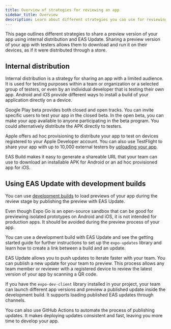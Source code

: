 ```yaml
---
title: Overview of strategies for reviewing an app
sidebar_title: Overview
description: Learn about different strategies you can use for reviewing your app using internal distribution and EAS Update.
---
```



This page outlines different strategies to share a preview version of your app using internal distribution and EAS Update. Sharing a preview version of your app with testers allows them to download and run it on their devices, as if it were distributed through a store.

## Internal distribution

Internal distribution is a strategy for sharing an app with a limited audience. It is used for testing purposes within a team or organization or a selected group of testers, or even by an individual developer that is testing their own app. Android and iOS provide different ways to install a build of your application directly on a device.

Google Play beta provides both closed and open tracks. You can invite specific users to test your app in the closed beta. In the open beta, you can make your app available to anyone participating in the beta program. You could alternatively distribute the APK directly to testers.

Apple offers ad hoc provisioning to distribute your app to test on devices registered to your Apple Developer account. You can also use TestFlight to share your app with up to 10,000 external testers by [uploading your app](/submit/ios/).

EAS Build makes it easy to generate a shareable URL that your team can use to download an installable APK for Android or an ad hoc provisioned app for iOS.

<BoxLink
  title="How to set up an internal distribution build"
  description="Learn how EAS Build provides shareable URLs for your builds with your team for internal distribution."
  href="/build/internal-distribution/"
/>

## Using EAS Update with development builds

You can use [development builds](/develop/development-builds/introduction/) to load previews of your app during the review stage by publishing the preview with EAS Update.

Even though Expo Go is an open-source sandbox that can be good for previewing isolated prototypes on Android and iOS, it is not intended for production apps. It should be avoided during the preview process of your app.

You can use a development build with EAS Update and see the getting started guide for further instructions to set up the `expo-updates` library and learn how to create a link between a build and an update.

<BoxLink
  title="Get started with EAS Update"
  description="Learn how to get started using expo-updates library and use EAS Update in your project."
  href="/eas-update/expo-dev-client/"
/>

EAS Update allows you to push updates to iterate faster with your team. You can publish a new update for your team to preview. This process allows any team member or reviewer with a registered device to review the latest version of your app by scanning a QR code.

<BoxLink
  title="Develop with EAS Update"
  description="Learn how to iterate faster locally or with your team."
  href="/eas-update/develop-faster/"
/>

If you have the `expo-dev-client` library installed in your project, your team can launch different app versions and preview a published update inside the development build. It supports loading published EAS updates through channels.

<BoxLink
  title="Use expo-dev-client with EAS Update"
  description="Learn how to use expo-dev-client library to preview a published EAS Update inside a development build."
  href="/eas-update/expo-dev-client/"
/>

You can also use GitHub Actions to automate the process of publishing updates. It makes deploying updates consistent and fast, leaving you more time to develop your app.

<BoxLink
  title="Use GitHub Actions"
  description="Learn how to use GitHub Actions to automate publishing updates with EAS Update."
  href="/eas-update/github-actions/"
/>
